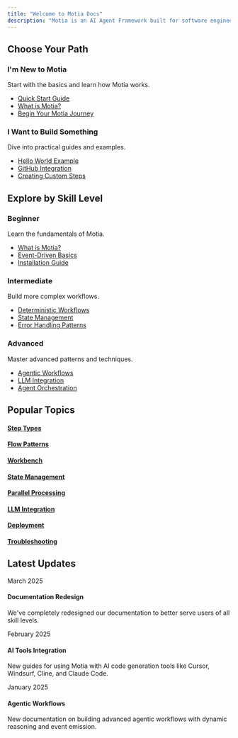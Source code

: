 ```yaml
---
title: "Welcome to Motia Docs"
description: "Motia is an AI Agent Framework built for software engineers, enabling you to create, test, and deploy production-ready AI agents and automations with code-first flexibility"
---
```


## Choose Your Path

<div className="grid grid-cols-1 md:grid-cols-2 gap-4">
  <div className="p-6 border rounded-lg hover:shadow-md transition-shadow">
    <h3 className="text-xl font-bold">I'm New to Motia</h3>
    <p className="mt-2">Start with the basics and learn how Motia works.</p>
    <ul className="mt-4 space-y-2">
      <li><a href="/docs/quickstart">Quick Start Guide</a></li>
      <li><a href="/docs/concepts/getting-started/what-is-motia">What is Motia?</a></li>
      <li><a href="/docs/journeys/start-your-motia-journey">Begin Your Motia Journey</a></li>
    </ul>
  </div>
  <div className="p-6 border rounded-lg hover:shadow-md transition-shadow">
    <h3 className="text-xl font-bold">I Want to Build Something</h3>
    <p className="mt-2">Dive into practical guides and examples.</p>
    <ul className="mt-4 space-y-2">
      <li><a href="/docs/guides/patterns/hello-world">Hello World Example</a></li>
      <li><a href="/docs/real-world-tutorials/github-integration">GitHub Integration</a></li>
      <li><a href="/docs/guides/step-creation">Creating Custom Steps</a></li>
    </ul>
  </div>
</div>

## Explore by Skill Level

<div className="mt-8 grid grid-cols-1 md:grid-cols-3 gap-4">
  <div className="p-6 border rounded-lg hover:shadow-md transition-shadow">
    <h3 className="text-xl font-bold">Beginner</h3>
    <p className="mt-2">Learn the fundamentals of Motia.</p>
    <ul className="mt-4 space-y-2">
      <li><a href="/docs/concepts/getting-started/what-is-motia">What is Motia?</a></li>
      <li><a href="/docs/concepts/getting-started/event-driven-basics">Event-Driven Basics</a></li>
      <li><a href="/docs/guides/setup/installation">Installation Guide</a></li>
    </ul>
  </div>
  <div className="p-6 border rounded-lg hover:shadow-md transition-shadow">
    <h3 className="text-xl font-bold">Intermediate</h3>
    <p className="mt-2">Build more complex workflows.</p>
    <ul className="mt-4 space-y-2">
      <li><a href="/docs/concepts/deterministic-workflows">Deterministic Workflows</a></li>
      <li><a href="/docs/concepts/core-components/state-management">State Management</a></li>
      <li><a href="/docs/guides/patterns/error-handling">Error Handling Patterns</a></li>
    </ul>
  </div>
  <div className="p-6 border rounded-lg hover:shadow-md transition-shadow">
    <h3 className="text-xl font-bold">Advanced</h3>
    <p className="mt-2">Master advanced patterns and techniques.</p>
    <ul className="mt-4 space-y-2">
      <li><a href="/docs/concepts/agentic-workflows">Agentic Workflows</a></li>
      <li><a href="/docs/journeys/llm-integration">LLM Integration</a></li>
      <li><a href="/docs/concepts/advanced-patterns/agent-orchestration">Agent Orchestration</a></li>
    </ul>
  </div>
</div>

## Popular Topics

<div className="mt-8 grid grid-cols-2 md:grid-cols-4 gap-4">
  <a href="/docs/concepts/core-components/step-types" className="p-4 border rounded-lg text-center hover:shadow-md transition-shadow">
    <h4 className="font-bold">Step Types</h4>
  </a>
  <a href="/docs/concepts/core-components/flow-patterns" className="p-4 border rounded-lg text-center hover:shadow-md transition-shadow">
    <h4 className="font-bold">Flow Patterns</h4>
  </a>
  <a href="/docs/concepts/core-components/workbench" className="p-4 border rounded-lg text-center hover:shadow-md transition-shadow">
    <h4 className="font-bold">Workbench</h4>
  </a>
  <a href="/docs/concepts/core-components/state-management" className="p-4 border rounded-lg text-center hover:shadow-md transition-shadow">
    <h4 className="font-bold">State Management</h4>
  </a>
  <a href="/docs/guides/patterns/parallel-processing" className="p-4 border rounded-lg text-center hover:shadow-md transition-shadow">
    <h4 className="font-bold">Parallel Processing</h4>
  </a>
  <a href="/docs/journeys/llm-integration" className="p-4 border rounded-lg text-center hover:shadow-md transition-shadow">
    <h4 className="font-bold">LLM Integration</h4>
  </a>
  <a href="/docs/guides/deployment/environments" className="p-4 border rounded-lg text-center hover:shadow-md transition-shadow">
    <h4 className="font-bold">Deployment</h4>
  </a>
  <a href="/docs/troubleshooting" className="p-4 border rounded-lg text-center hover:shadow-md transition-shadow">
    <h4 className="font-bold">Troubleshooting</h4>
  </a>
</div>

## Latest Updates

<div className="mt-8 space-y-4">
  <div className="p-4 border rounded-lg">
    <span className="text-sm text-gray-500">March 2025</span>
    <h4 className="font-bold">Documentation Redesign</h4>
    <p>We've completely redesigned our documentation to better serve users of all skill levels.</p>
  </div>
  <div className="p-4 border rounded-lg">
    <span className="text-sm text-gray-500">February 2025</span>
    <h4 className="font-bold">AI Tools Integration</h4>
    <p>New guides for using Motia with AI code generation tools like Cursor, Windsurf, Cline, and Claude Code.</p>
  </div>
  <div className="p-4 border rounded-lg">
    <span className="text-sm text-gray-500">January 2025</span>
    <h4 className="font-bold">Agentic Workflows</h4>
    <p>New documentation on building advanced agentic workflows with dynamic reasoning and event emission.</p>
  </div>
</div>
